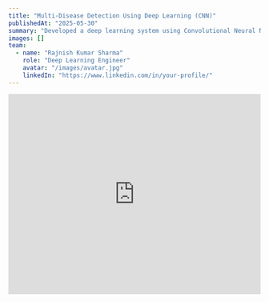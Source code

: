```yaml
---
title: "Multi-Disease Detection Using Deep Learning (CNN)"
publishedAt: "2025-05-30"
summary: "Developed a deep learning system using Convolutional Neural Networks (CNNs) in TensorFlow to detect multiple diseases including skin cancer, bone fractures, and COVID-19 with high accuracy."
images: []
team:
  - name: "Rajnish Kumar Sharma"
    role: "Deep Learning Engineer"
    avatar: "/images/avatar.jpg"
    linkedIn: "https://www.linkedin.com/in/your-profile/"
---
```


<iframe
  width="100%"
  height="400"
  src="https://www.youtube.com/embed/dQw4w9WgXcQ"
  title="Multi-Disease Detection Demo"
  frameBorder="0"
  allow="accelerometer; autoplay; clipboard-write; encrypted-media; gyroscope; picture-in-picture; web-share"
  allowFullScreen
/>

## Overview

This project involves the development of a deep learning system capable of detecting multiple diseases using both image-based and report-based inputs. Leveraging Convolutional Neural Networks (CNNs) with TensorFlow, the system was trained on domain-specific datasets to accurately classify and diagnose the following conditions:

- Skin cancer and other skin-related diseases from dermoscopic images.
- Bone fractures from X-ray images.
- COVID-19 infection detection using chest X-ray scans.
- Cancer detection using structured medical report data.

Each model was trained individually and achieved up to **98% accuracy**, demonstrating strong generalization and performance on validation data.

## Key Features

- **Multi-Disease Capability**: Developed five independent CNN-based models, each optimized for a specific disease category.
- **High Accuracy**: Achieved training and validation accuracies of up to 98% across various datasets.
- **Data-Driven Design**: Utilized high-quality real-world datasets from Kaggle and open-source medical repositories.
- **Hybrid Input Handling**: Combined both image-based inputs (X-rays, dermoscopic scans) and structured report-based data analysis.
- **Scalable Architecture**: Modular design allows future integration of additional diseases or diagnostic methods.

## Technologies Used

- **Python**: For scripting, automation, and data preprocessing.
- **TensorFlow / Keras**: Core framework for designing and training CNN architectures.
- **OpenCV & NumPy**: Used for image transformation and analysis.
- **Pandas**: Efficient handling of tabular data for report-based diagnosis.
- **Matplotlib / Seaborn**: Visual analytics of training accuracy, loss curves, and data distribution.

## Challenges and Learnings

- **Data Quality & Imbalance**: Addressed through data augmentation and class balancing techniques.
- **Overfitting Prevention**: Implemented dropout layers, regularization, and early stopping strategies.
- **Model Interpretability**: Deployed Grad-CAM to visualize feature importance and validate model predictions.

## Outcome

This project showcases the effectiveness of CNN-based deep learning models for diagnosing multiple critical diseases with high precision. It offers promising applications in:

- Telemedicine and remote diagnostics.
- Hospital triage and screening tools.
- Future integration into real-time healthcare systems and mobile applications.

---


